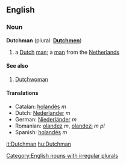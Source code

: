 ==English==
===Noun===
'''Dutchman''' (plural: '''[[Dutchmen]]''')
#a [[Dutch]] [[man]]; a [[man]] from the [[Netherlands]]
====See also====
#[[Dutchwoman]]
====Translations====
*Catalan: [[holandès]] ''m''
*Dutch:  [[Nederlander]] ''m''
*German: [[Niederländer]] ''m''
*Romanian: [[olandez]] ''m'', [[olandezi]] ''m pl''
*Spanish: [[holandés]] ''m''

[[Category:English nouns with irregular plurals]]

[[it:Dutchman]]
[[hu:Dutchman]]